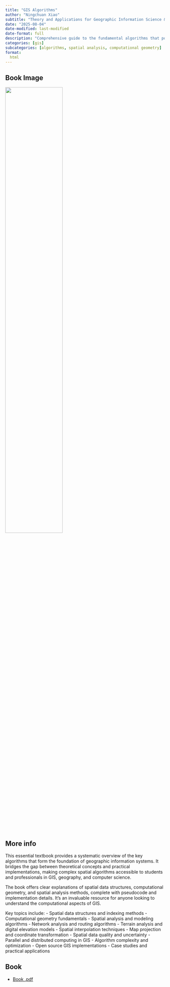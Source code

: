```yaml
---
title: "GIS Algorithms"
author: "Ningchuan Xiao"
subtitle: "Theory and Applications for Geographic Information Science & Technology"
date: "2025-08-04"
date-modified: last-modified
date-format: full
description: "Comprehensive guide to the fundamental algorithms that power geographic information systems"
categories: [gis]
subcategories: [algorithms, spatial analysis, computational geometry]
format:
  html
---
```


## Book Image

![](/books/GIS_Algorithms.png){width="60%"}

## More info

This essential textbook provides a systematic overview of the key algorithms that form the foundation of geographic information systems. It bridges the gap between theoretical concepts and practical implementations, making complex spatial algorithms accessible to students and professionals in GIS, geography, and computer science.

The book offers clear explanations of spatial data structures, computational geometry, and spatial analysis methods, complete with pseudocode and implementation details. It's an invaluable resource for anyone looking to understand the computational aspects of GIS.

Key topics include:
- Spatial data structures and indexing methods
- Computational geometry fundamentals
- Spatial analysis and modeling algorithms
- Network analysis and routing algorithms
- Terrain analysis and digital elevation models
- Spatial interpolation techniques
- Map projection and coordinate transformation
- Spatial data quality and uncertainty
- Parallel and distributed computing in GIS
- Algorithm complexity and optimization
- Open source GIS implementations
- Case studies and practical applications

## Book

- [Book .pdf](/books/GIS_Algorithms.pdf){width="60%"}
